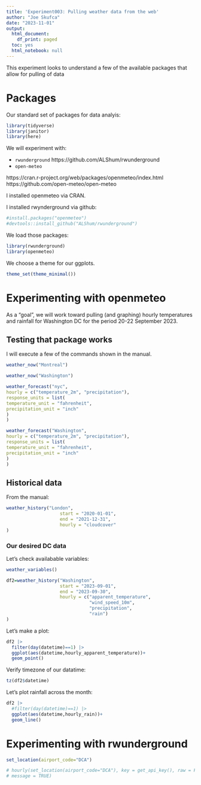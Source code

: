 ```yaml
---
title: 'Experiment003: Pulling weather data from the web'
author: "Joe Skufca"
date: "2023-11-01"
output:
  html_document:
    df_print: paged
  toc: yes
  html_notebook: null
---
```


This experiment looks to understand a few of the available packages that allow for pulling of data 


# Packages

Our standard set of packages for data analyis:

```r
library(tidyverse)
library(janitor)
library(here)

```

We will experiment with:

* `rwunderground` https://github.com/ALShum/rwunderground
* `open-meteo` 

https://cran.r-project.org/web/packages/openmeteo/index.html
https://github.com/open-meteo/open-meteo
 

I installed openmeteo via CRAN.

I installed rwynderground via github:

```r
#install.packages("openmeteo")
#devtools::install_github("ALShum/rwunderground")
```

We load those packages:

```r
library(rwunderground)
library(openmeteo)
```

We choose a theme for our ggplots.
```r
theme_set(theme_minimal())
```

# Experimenting with openmeteo

As a "goal", we will work toward pulling (and graphing) hourly temperatures and rainfall for Washington DC for the period 20-22 September 2023.

## Testing that package works


I will execute a few of the commands shown in the manual.


```r
weather_now("Montreal")

```

```r
weather_now("Washington")

```

```r
weather_forecast("nyc",
hourly = c("temperature_2m", "precipitation"),
response_units = list(
temperature_unit = "fahrenheit",
precipitation_unit = "inch"
)
)
```

```r
weather_forecast("Washington",
hourly = c("temperature_2m", "precipitation"),
response_units = list(
temperature_unit = "fahrenheit",
precipitation_unit = "inch"
)
)
```


## Historical data

From the manual:
```r
weather_history("London",
                    start = "2020-01-01",
                    end = "2021-12-31",
                    hourly = "cloudcover"
)

```

### Our desired DC data

Let's check availabable variables:

```r
weather_variables()
```



```r
df2=weather_history("Washington",
                    start = "2023-09-01",
                    end = "2023-09-30",
                    hourly = c("apparent_temperature",
                               "wind_speed_10m",
                               "precipitation",
                               "rain")
)

```

Let's make a plot:

```r
df2 |>
  filter(day(datetime)==1) |>
  ggplot(aes(datetime,hourly_apparent_temperature))+
  geom_point()
```

Verify timezone of our datatime:

```r
tz(df2$datetime)
```

Let's plot rainfall across the month:

```r
df2 |>
  #filter(day(datetime)==1) |>
  ggplot(aes(datetime,hourly_rain))+
  geom_line()
```

# Experimenting with rwunderground

```r
set_location(airport_code="DCA")

```



```r
# hourly(set_location(airport_code="DCA"), key = get_api_key(), raw = FALSE,
# message = TRUE)
```

